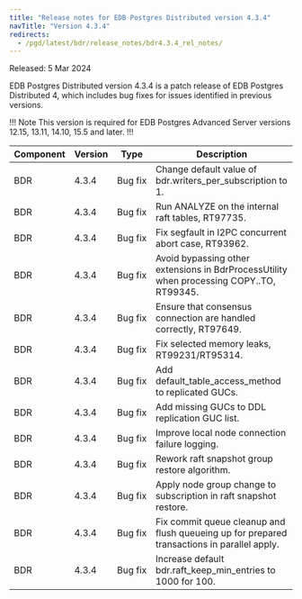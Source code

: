 ```yaml
---
title: "Release notes for EDB Postgres Distributed version 4.3.4"
navTitle: "Version 4.3.4"
redirects:
  - /pgd/latest/bdr/release_notes/bdr4.3.4_rel_notes/
---
```


Released: 5 Mar 2024

EDB Postgres Distributed version 4.3.4 is a patch release of EDB Postgres Distributed 4, which includes bug fixes for issues identified in previous versions.

!!! Note
This version is required for EDB Postgres Advanced Server versions 12.15, 13.11, 14.10, 15.5 and later.
!!!

| Component | Version | Type         | Description                                                                                 |
|-----------|---------|--------------|---------------------------------------------------------------------------------------------|
| BDR       | 4.3.4   | Bug&nbsp;fix | Change default value of bdr.writers_per_subscription to 1.                                  |
| BDR       | 4.3.4   | Bug&nbsp;fix | Run ANALYZE on the internal raft tables, RT97735.                                           |
| BDR       | 4.3.4   | Bug&nbsp;fix | Fix segfault in I2PC concurrent abort case, RT93962.                                        |
| BDR       | 4.3.4   | Bug&nbsp;fix | Avoid bypassing other extensions in BdrProcessUtility when processing COPY..TO, RT99345.    |
| BDR       | 4.3.4   | Bug&nbsp;fix | Ensure that consensus connection are handled correctly, RT97649.                            |
| BDR       | 4.3.4   | Bug&nbsp;fix | Fix selected memory leaks, RT99231/RT95314.                                                 |
| BDR       | 4.3.4   | Bug&nbsp;fix | Add default_table_access_method to replicated GUCs.                                         |
| BDR       | 4.3.4   | Bug&nbsp;fix | Add missing GUCs to DDL replication GUC list.                                               |
| BDR       | 4.3.4   | Bug&nbsp;fix | Improve local node connection failure logging.                                              |
| BDR       | 4.3.4   | Bug&nbsp;fix | Rework raft snapshot group restore algorithm.                                               |
| BDR       | 4.3.4   | Bug&nbsp;fix | Apply node group change to subscription in raft snapshot restore.                           |
| BDR       | 4.3.4   | Bug&nbsp;fix | Fix commit queue cleanup and flush queueing up for prepared transactions in parallel apply. |
| BDR       | 4.3.4   | Bug&nbsp;fix | Increase default bdr.raft_keep_min_entries to 1000 for 100.                                 |

